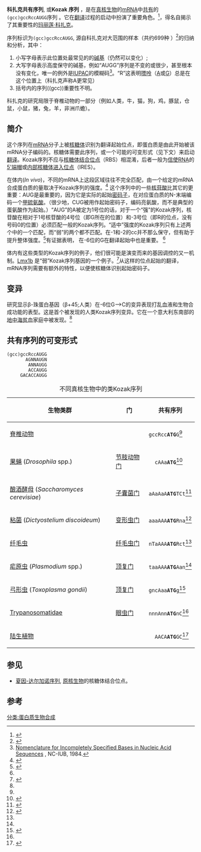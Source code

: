 '''科扎克共有序列''', 或'''Kozak 序列''' ，是在[[真核生物|真核生物]]的[[mRNA|mRNA]]中[[一致序列|共有]]的<tt>(gcc)gccRccAUGG</tt>序列 。它在[[翻译_(遗传学)|翻译]]过程的启动中扮演了重要角色。<ref name="Angioletti2004">{{cite journal |author=De Angioletti M, Lacerra G, Sabato V, Carestia C |title=Beta+45 G --> C: a novel silent beta-thalassaemia mutation, the first in the Kozak sequence |url=https://archive.org/details/sim_british-journal-of-haematology_2004-01_124_2/page/224 |journal=Br J Haematol |volume=124 |issue=2 |pages=224–31 |year=2004 |pmid=14687034 |doi=10.1046/j.1365-2141.2003.04754.x}}</ref>，得名自揭示了其重要性的[[玛丽莲·科扎克|玛丽莲·科扎克]]。

序列标识为<tt>(gcc)gccRccAUGG</tt>, 源自科扎克对大范围的样本（共约699种<!--是物种数吗？求验证-->）<ref name="Kozak1987">{{cite journal |author=Kozak M |title=An analysis of 5'-noncoding sequences from 699 vertebrate messenger RNAs |journal=Nucleic Acids Res. |volume=15 |issue=20 |pages=8125–8148 |date=October 1987 |pmid=3313277 |pmc=306349 |doi=10.1093/nar/15.20.8125 |url=http://nar.oxfordjournals.org/cgi/pmidlookup?view=long&pmid=3313277 |access-date=2014-02-05 |archive-date=2019-09-15 |archive-url=https://web.archive.org/web/20190915235323/https://academic.oup.com/nar |dead-url=no }}</ref>的归纳和分析，其中：

# 小写字母表示此位置处最常见的的[[核碱基|碱基]]（仍然可以变化）;
# 大写字母表示高度保守的碱基，例如“AUGG”序列是不变的或很少，甚至根本没有变化，唯一的例外是[[国际纯粹与应用化学联合会|IUPAC]]的模糊码<ref name=NCIUB>[http://www.chem.qmul.ac.uk/iubmb/misc/naseq.html Nomenclature for Incompletely Specified Bases in Nucleic Acid Sequences] {{Wayback|url=http://www.chem.qmul.ac.uk/iubmb/misc/naseq.html |date=20170821043933 }}, NC-IUB, 1984.</ref>。“R”这表明[[嘌呤|嘌呤]]（[[腺嘌呤|A]]或[[鸟嘌呤|G]]）总是在这个位置上（科扎克声称A更常见）
# 括号内的序列((gcc))重要性不明。

科扎克的研究局限于脊椎动物的一部分（例如人类，牛，猫，狗，鸡，豚鼠，仓鼠，小鼠，猪，兔，羊，非洲爪蟾）。

==简介==
这个序列在[[mRNA|mRNA]]分子上被[[核糖体|核糖体]]识别为翻译起始位点，即蛋白质是由此开始被该mRNA分子编码的。核糖体需要此序列，或一个可能的可变形式（见下文）来启动[[翻译_(遗传学)|翻译]]。Kozak序列不应与[[核糖体结合位点|核糖体结合位点]]（RBS）相混淆，后者一般为[[信使RNA|信使RNA]]的[[5'端帽|5'端帽]]或[[内部核糖体进入位点|内部核糖体进入位点]]（IRES）。

在体内(''In vivo'')，不同的mRNA上这段区域往往不完全匹配，由一个给定的mRNA合成蛋白质的量取决于Kozak序列的强度。<ref name="Kozak1984">{{cite journal |author=Kozak M |title=Point mutations close to the AUG initiator codon affect the efficiency of translation of rat preproinsulin in vivo |journal=Nature |volume=308 |pages=241–246 |year=1984 |url=http://www.nature.com/nature/journal/v308/n5956/abs/308241a0.html |pmid=6700727 |doi=10.1038/308241a0 |issue=5956 |access-date=2014-02-05 |archive-date=2017-05-06 |archive-url=https://web.archive.org/web/20170506031654/http://www.nature.com/nature/journal/v308/n5956/abs/308241a0.html |dead-url=no }}</ref> 这个序列中的一些[[核苷酸|核苷酸]]比其它的更重要：AUG是最重要的，因为它是实际的起始[[密码子|密码子]]，在对应蛋白质的N-末端编码一个[[甲硫氨酸|甲硫氨酸]]。（很少地，CUG被用作起始密码子，编码亮氨酸，而不是典型的蛋氨酸作为起始。）“AUG”的A被定为1号位的话，对于一个“强”的Kozak序列，核苷酸在相对于1号核苷酸的4号位（即G所在的位置）和-3号位（即R的位点，没有号码0的位置）必须匹配一般的Kozak序列。“适中”强度的Kozak序列只有上述两个中的一个匹配，而“弱”的两个都不匹配。在-1和-2的cc并不那么保守，但有助于提升整体强度。<ref name="Kozak1986">{{cite journal |author=Kozak M |title=Point mutations define a sequence flanking the AUG initiator codon that modulates translation by eukaryotic ribosomes |journal=Cell |volume=44 |issue=2 |pages=283–92 |year=1986 |url=http://www.nature.com/nature/journal/v308/n5956/abs/308241a0.html |pmid=3943125 |doi=10.1016/0092-8674(86)90762-2 |access-date=2014-02-05 |archive-date=2017-05-06 |archive-url=https://web.archive.org/web/20170506031654/http://www.nature.com/nature/journal/v308/n5956/abs/308241a0.html |dead-url=no }}</ref>有证据表明， 在-6位的G在翻译起始中也是重要。 <ref name="Angioletti2004"/>

体内有这些类型的Kozak序列的例子，他们很可能是演变而来的基因调控的又一机制。[http://www.genecards.org/cgi-bin/carddisp.pl?gene=LMX1B Lmx1b] {{Wayback|url=http://www.genecards.org/cgi-bin/carddisp.pl?gene=LMX1B |date=20201027005920 }}是“弱”Kozak序列基因的一个例子。<ref name="Dunston2004">{{cite journal |author=Dunston JA, Hamlington JD, Zaveri J, ''et al.'' |title=The human LMX1B gene: transcription unit, promoter, and pathogenic mutations |journal=Genomics |volume=84 |issue=3 |pages=565–76 |date=September 2004 |pmid=15498463 |doi=10.1016/j.ygeno.2004.06.002 |url=}}</ref>从这样的位点起始的翻译，mRNA序列需要有额外的特性，以便使核糖体识别起始密码子。

<!-- 檔案不存在 [[Image:Human_Kozak_context._Version_2.png|thumb]]作出的图示，展示了[[起始密码子|起始密码子]]周围最保守的碱基]] ，可從英文維基百科取得 -->

==变异==
研究显示β-珠蛋白基因（β+45;人类）在-6位G—>C的变异表现打乱血液和生物合成功能的表型。这是首个被发现的人类Kozak序列变异。它在一个意大利东南部的[[地中海贫血|地中海贫血]]家庭中被发现。<ref name="Angioletti2004"/>

==共有序列的可变形式==
 (gcc)gccRccAUGG
        AGNNAUGN
         ANNAUGG
         ACCAUGG
      GACACCAUGG

{|class="wikitable"
|+不同真核生物中的类Kozak序列
!生物类群!!门!!共有序列
|-
|[[脊椎动物|脊椎动物]]||<br />||<tt>gccRcc'''ATG'''G</tt><ref name="Kozak1987"/>
|-
|[[果蝇|果蝇]] (''Drosophila'' spp.)||[[节肢动物门|节肢动物门]]||<tt>  cAAa'''ATG'''</tt><ref>{{cite journal |author=Cavener DR |title=Comparison of the consensus sequence flanking translational start sites in Drosophila and vertebrates |journal=Nucleic Acids Res. |volume=15 |issue=4 |pages=1353–61 |date=February 1987 |pmid=3822832 |pmc=340553 |doi=10.1093/nar/15.4.1353 |url=http://nar.oxfordjournals.org/cgi/pmidlookup?view=long&pmid=3822832 |access-date=2014-02-05 |archive-date=2019-09-15 |archive-url=https://web.archive.org/web/20190915235323/https://academic.oup.com/nar |dead-url=no }}</ref>
|-
|[[酿酒酵母|酿酒酵母]] (''Saccharomyces cerevisiae'')||[[子囊菌门|子囊菌门]]||<tt>aAaAaA'''ATG'''TCt</tt><ref>{{cite journal |author=Hamilton R, Watanabe CK, de Boer HA |title=Compilation and comparison of the sequence context around the AUG startcodons in Saccharomyces cerevisiae mRNAs |journal=Nucleic Acids Res. |volume=15 |issue=8 |pages=3581–93 |date=April 1987 |pmid=3554144 |pmc=340751 |doi=10.1093/nar/15.8.3581 |url=http://nar.oxfordjournals.org/cgi/pmidlookup?view=long&pmid=3554144 |access-date=2014-02-05 |archive-date=2019-09-15 |archive-url=https://web.archive.org/web/20190915235323/https://academic.oup.com/nar |dead-url=no }}</ref>
|-
|[[粘菌|粘菌]] (''Dictyostelium discoideum'')||[[变形虫门|变形虫门]]||<tt>aaaAAA'''ATG'''Rna</tt><ref name="Yamauchi1991">{{cite journal |author=Yamauchi K |title=The sequence flanking translational initiation site in protozoa |journal=Nucleic Acids Res. |volume=19 |issue=10 |pages=2715–20 |date=May 1991 |pmid=2041747 |pmc=328191 |doi=10.1093/nar/19.10.2715 |url=http://nar.oxfordjournals.org/cgi/pmidlookup?view=long&pmid=2041747 |access-date=2014-02-05 |archive-date=2019-09-15 |archive-url=https://web.archive.org/web/20190915235324/https://academic.oup.com/nar |dead-url=no }}</ref>
|-
|[[纤毛虫|纤毛虫]]||[[纤毛虫门|纤毛虫门]]||<tt>nTaAAA'''ATG'''Rct</tt><ref name="Yamauchi1991" />
|-
|[[疟原虫|疟原虫]] (''Plasmodium'' spp.)||[[顶复门|顶复门]]||<tt>taaAAA'''ATG'''Aan</tt><ref name="Yamauchi1991" />
|-
|[[弓形虫|弓形虫]] (''Toxoplasma gondii'')||[[顶复门|顶复门]]||<tt>gncAaa'''ATG'''g</tt><ref>{{cite journal|author=Seeber, F.|year=1997|title=Consensus sequence of translational initiation sites from ''Toxoplasma gondii'' genes|journal=Parasitology Research|volume=83|issue=3|pages=309–311|pmid=9089733|doi=10.1007/s004360050254}}</ref>
|-
|[[Trypanosomatidae|Trypanosomatidae]]||[[眼虫门|眼虫门]]||<tt>nnnAnn'''ATG'''nC</tt><ref name="Yamauchi1991" />
|-
|[[陆生植物|陆生植物]]||<br />||<tt>  AACA'''ATG'''GC</tt><ref>{{cite journal |author=Lütcke HA, Chow KC, Mickel FS, Moss KA, Kern HF, Scheele GA |title=Selection of AUG initiation codons differs in plants and animals |journal=EMBO J. |volume=6 |issue=1 |pages=43–8 |date=January 1987 |pmid=3556162 |pmc=553354 |doi= |url=https://archive.org/details/sim_embo-journal_1987-01_6_1/page/43}}</ref>
|}

==参见==
*[[夏因-达尔加诺序列|夏因-达尔加诺序列]], [[原核生物|原核生物]]的核糖体结合位点。

==参考==
{{reflist|2}}


{{GeneticTranslation}}

[[分类:蛋白质生物合成|分类:蛋白质生物合成]]